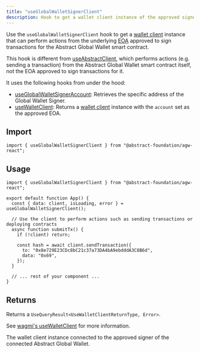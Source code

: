 ```yaml
---
title: "useGlobalWalletSignerClient"
description: Hook to get a wallet client instance of the approved signer of the connected Abstract Global Wallet.
---
```



Use the `useGlobalWalletSignerClient` hook to get a [wallet client](https://viem.sh/docs/clients/wallet)
instance that can perform actions from the underlying [EOA](https://ethereum.org/en/developers/docs/accounts/#types-of-account)
approved to sign transactions for the Abstract Global Wallet smart contract.

This hook is different from [useAbstractClient](/abstract-global-wallet/agw-react/hooks/useAbstractClient), which
performs actions (e.g. sending a transaction) from the Abstract Global Wallet smart contract itself, not the EOA approved to sign transactions for it.

It uses the following hooks from under the hood:

- [useGlobalWalletSignerAccount](/abstract-global-wallet/agw-react/hooks/useGlobalWalletSignerAccount): Retrieves the specific address of the Global Wallet Signer.
- [useWalletClient](https://wagmi.sh/react/api/hooks/useWalletClient): Returns a [wallet client](https://viem.sh/docs/clients/wallet) instance with the `account`
  set as the approved EOA.

## Import

```tsx
import { useGlobalWalletSignerClient } from "@abstract-foundation/agw-react";
```

## Usage

```tsx
import { useGlobalWalletSignerClient } from "@abstract-foundation/agw-react";

export default function App() {
  const { data: client, isLoading, error } = useGlobalWalletSignerClient();

  // Use the client to perform actions such as sending transactions or deploying contracts
  async function submitTx() {
    if (!client) return;

    const hash = await client.sendTransaction({
      to: "0x8e729E23CDc8bC21c37a73DA4bA9ebdddA3C8B6d",
      data: "0x69",
    });
  }

  // ... rest of your component ...
}
```

## Returns

Returns a `UseQueryResult<UseWalletClientReturnType, Error>`.

See [wagmi's useWalletClient](https://wagmi.sh/react/api/hooks/useWalletClient) for more information.

<Expandable title="properties">
  <ResponseField name="data" type="UseWalletClientReturnType | undefined">
    The wallet client instance connected to the approved signer of the connected
    Abstract Global Wallet.
  </ResponseField>
  <TanStackQueryReturnTypeSnippet />
</Expandable>
